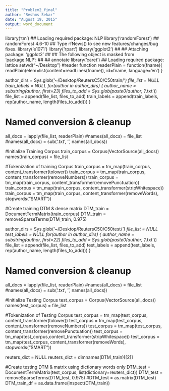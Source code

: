 ```yaml
---
title: "Problem2_final"
author: "Reshms Sekar"
date: "August 19, 2015"
output: word_document
---
```


library('tm')
## Loading required package: NLP
library('randomForest')
## randomForest 4.6-10
## Type rfNews() to see new features/changes/bug fixes.
library('e1071')
library('rpart')
library('ggplot2')
## 
## Attaching package: 'ggplot2'
## 
## The following object is masked from 'package:NLP':
## 
##     annotate
library('caret')
## Loading required package: lattice
setwd("~/Desktop")
#reader function
readerPlain = function(fname){
  readPlain(elem=list(content=readLines(fname)), id=fname, language='en') }

author_dirs = Sys.glob('~/Desktop/ReutersC50/C50train/*')
file_list = NULL
train_labels = NULL
for(author in author_dirs) {
  author_name = substring(author, first=23)
  files_to_add = Sys.glob(paste0(author, '/*.txt'))
  file_list = append(file_list, files_to_add)
  train_labels = append(train_labels, rep(author_name, length(files_to_add)))
}

# Named conversion & cleanup
all_docs = lapply(file_list, readerPlain) 
#names(all_docs) = file_list
#names(all_docs) = sub('.txt', '', names(all_docs))

#Initialize Training Corpus
train_corpus = Corpus(VectorSource(all_docs))
names(train_corpus) = file_list

#Tokenization of training Corpus
train_corpus = tm_map(train_corpus, content_transformer(tolower)) 
train_corpus = tm_map(train_corpus, content_transformer(removeNumbers)) 
train_corpus = tm_map(train_corpus, content_transformer(removePunctuation)) 
train_corpus = tm_map(train_corpus, content_transformer(stripWhitespace)) 
train_corpus = tm_map(train_corpus, content_transformer(removeWords), stopwords("SMART"))

#Create training DTM & dense matrix
DTM_train = DocumentTermMatrix(train_corpus)
DTM_train = removeSparseTerms(DTM_train, 0.975)


author_dirs = Sys.glob('~/Desktop/ReutersC50/C50test/*')
file_list = NULL
test_labels = NULL
for(author in author_dirs) {
  author_name = substring(author, first=22)
  files_to_add = Sys.glob(paste0(author, '/*.txt'))
  file_list = append(file_list, files_to_add)
  test_labels = append(test_labels, rep(author_name, length(files_to_add)))
}

# Named conversion & cleanup
all_docs = lapply(file_list, readerPlain) 
#names(all_docs) = file_list
#names(all_docs) = sub('.txt', '', names(all_docs))

#Initialize Testing Corpus
test_corpus = Corpus(VectorSource(all_docs))
names(test_corpus) = file_list

#Tokenization of Testing Corpus
test_corpus = tm_map(test_corpus, content_transformer(tolower)) 
test_corpus = tm_map(test_corpus, content_transformer(removeNumbers)) 
test_corpus = tm_map(test_corpus, content_transformer(removePunctuation)) 
test_corpus = tm_map(test_corpus,content_transformer(stripWhitespace)) 
test_corpus = tm_map(test_corpus, content_transformer(removeWords), stopwords("SMART"))

reuters_dict = NULL
reuters_dict = dimnames(DTM_train)[[2]]

#Create testing DTM & matrix using dictionary words only
DTM_test = DocumentTermMatrix(test_corpus, list(dictionary=reuters_dict))
DTM_test = removeSparseTerms(DTM_test, 0.975)
#DTM_test = as.matrix(DTM_test)
DTM_train_df = as.data.frame(inspect(DTM_train))

